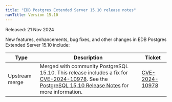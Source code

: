 ```yaml
---
title: "EDB Postgres Extended Server 15.10 release notes"
navTitle: Version 15.10
---
```


Released: 21 Nov 2024

New features, enhancements, bug fixes, and other changes in EDB Postgres Extended Server 15.10 include:

| Type           | Description                                                                                                                                                                                                                                                                  | Ticket                                                                        |
|----------------|------------------------------------------------------------------------------------------------------------------------------------------------------------------------------------------------------------------------------------------------------------------------------|-------------------------------------------------------------------------------|
| Upstream merge | Merged with community PostgreSQL 15.10. This release includes a fix for [CVE-2024-10978](https://www.postgresql.org/support/security/CVE-2024-10978/). See the [PostgreSQL 15.10 Release Notes](https://www.postgresql.org/docs/15/release-15-10.html) for more information. | [CVE-2024-10978](https://www.postgresql.org/support/security/CVE-2024-10978/) |
